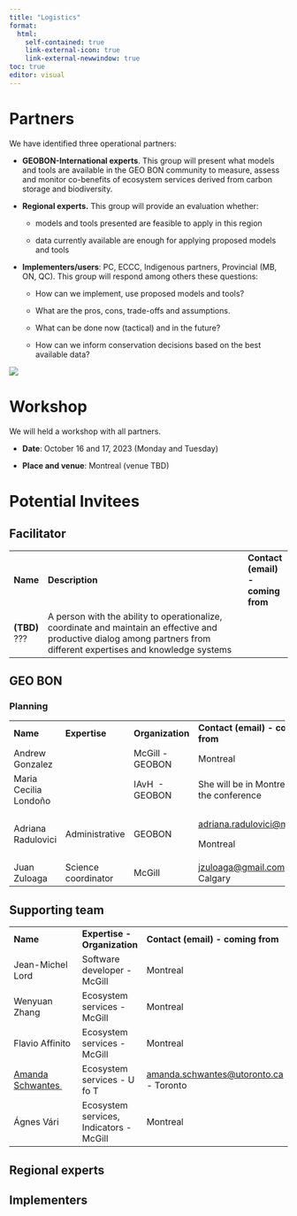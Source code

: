 ```yaml
---
title: "Logistics"
format:
  html:
    self-contained: true
    link-external-icon: true
    link-external-newwindow: true
toc: true
editor: visual
---
```


# Partners

We have identified three operational partners:

-   **GEOBON-International experts**. This group will present what models and tools are available in the GEO BON community to measure, assess and monitor co-benefits of ecosystem services derived from carbon storage and biodiversity.

-   **Regional experts.** This group will provide an evaluation whether:

    -   models and tools presented are feasible to apply in this region

    -   data currently available are enough for applying proposed models and tools

-   **Implementers/users**: PC, ECCC, Indigenous partners, Provincial (MB, ON, QC). This group will respond among others these questions:

    -   How can we implement, use proposed models and tools?

    -   What are the pros, cons, trade-offs and assumptions.

    -   What can be done now (tactical) and in the future?

    -   How can we inform conservation decisions based on the best available data?

![](Figures/Partners.png)

# Workshop

We will held a workshop with all partners.

-   **Date**: October 16 and 17, 2023 (Monday and Tuesday)

-   **Place and venue**: Montreal (venue TBD)

# Potential Invitees

::: panel-tabset
## Facilitator

|               |                                                                                                                                                                        |                                   |
|---------------|------------------------------------------------------------------------------------------------------------------------------------------------------------------------|-----------------------------------|
| **Name**      | **Description**                                                                                                                                                        | **Contact (email) - coming from** |
| **(TBD)** ??? | A person with the ability to operationalize, coordinate and maintain an effective and productive dialog among partners from different expertises and knowledge systems |                                   |

## GEO BON

### **Planning**

+-----------------------+---------------------+------------------+----------------------------------------------------------------------+
| **Name**              | **Expertise**       | **Organization** | **Contact (email) - coming from**                                    |
+-----------------------+---------------------+------------------+----------------------------------------------------------------------+
| Andrew Gonzalez       |                     | McGill - GEOBON  | Montreal                                                             |
+-----------------------+---------------------+------------------+----------------------------------------------------------------------+
| Maria Cecilia Londoño |                     | IAvH  - GEOBON   | She will be in Montreal for the conference                           |
+-----------------------+---------------------+------------------+----------------------------------------------------------------------+
| Adriana Radulovici    | Administrative      | GEOBON           | [adriana.radulovici\@mcgill.ca](mailto:adriana.radulovici@mcgill.ca) |
|                       |                     |                  |                                                                      |
|                       |                     |                  | Montreal                                                             |
+-----------------------+---------------------+------------------+----------------------------------------------------------------------+
| Juan Zuloaga          | Science coordinator | McGill           | [jzuloaga\@gmail.com](mailto:jzuloaga@gmail.com) - Calgary           |
+-----------------------+---------------------+------------------+----------------------------------------------------------------------+

## Supporting team

|                                                     |                                         |                                                                                |
|-----------------------------------------------------|-----------------------------------------|--------------------------------------------------------------------------------|
| **Name**                                            | **Expertise - Organization**            | **Contact (email) - coming from**                                              |
| Jean-Michel Lord                                    | Software developer - McGill             | Montreal                                                                       |
| Wenyuan Zhang                                       | Ecosystem services -McGill              | Montreal                                                                       |
| Flavio Affinito                                     | Ecosystem services -McGill              | Montreal                                                                       |
| [Amanda Schwantes ](https://aschwantes.weebly.com/) | Ecosystem services - U fo T             | [amanda.schwantes\@utoronto.ca](mailto:amanda.schwantes@utoronto.ca) - Toronto |
| Ágnes Vári                                          | Ecosystem services, Indicators - McGill | Montreal                                                                       |

## Regional experts

## Implementers
:::
